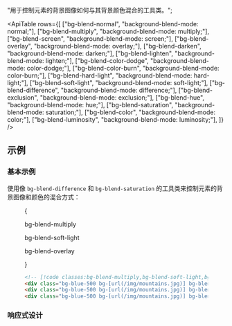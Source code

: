 
  "用于控制元素的背景图像如何与其背景颜色混合的工具类。";

<ApiTable
  rows={[
    ["bg-blend-normal", "background-blend-mode: normal;"],
    ["bg-blend-multiply", "background-blend-mode: multiply;"],
    ["bg-blend-screen", "background-blend-mode: screen;"],
    ["bg-blend-overlay", "background-blend-mode: overlay;"],
    ["bg-blend-darken", "background-blend-mode: darken;"],
    ["bg-blend-lighten", "background-blend-mode: lighten;"],
    ["bg-blend-color-dodge", "background-blend-mode: color-dodge;"],
    ["bg-blend-color-burn", "background-blend-mode: color-burn;"],
    ["bg-blend-hard-light", "background-blend-mode: hard-light;"],
    ["bg-blend-soft-light", "background-blend-mode: soft-light;"],
    ["bg-blend-difference", "background-blend-mode: difference;"],
    ["bg-blend-exclusion", "background-blend-mode: exclusion;"],
    ["bg-blend-hue", "background-blend-mode: hue;"],
    ["bg-blend-saturation", "background-blend-mode: saturation;"],
    ["bg-blend-color", "background-blend-mode: color;"],
    ["bg-blend-luminosity", "background-blend-mode: luminosity;"],
  ]}
/>

## 示例

### 基本示例

使用像 `bg-blend-difference` 和 `bg-blend-saturation` 的工具类来控制元素的背景图像和颜色的混合方式：

<Figure>

<Example>
  {
    <div className="flex flex-col items-center justify-between gap-y-6 px-1 sm:flex-row md:px-4">
      <div className="flex shrink-0 flex-col items-center">
        <p className="mb-3 text-center font-mono text-sm font-medium text-gray-500 dark:text-gray-400">
          bg-blend-multiply
        </p>
        <div className="size-24 bg-blue-500 bg-[url(https://images.unsplash.com/photo-1554629947-334ff61d85dc?ixid=MnwxMjA3fDB8MHxwaG90by1wYWdlfHx8fGVufDB8fHx8&ixlib=rb-1.2.1&auto=format&fit=crop&w=1000&h=1000&q=80)] bg-cover bg-center bg-no-repeat bg-blend-multiply md:size-32"></div>
      </div>
      <div className="flex shrink-0 flex-col items-center">
        <p className="mb-3 text-center font-mono text-sm font-medium text-gray-500 dark:text-gray-400">
          bg-blend-soft-light
        </p>
        <div className="size-24 bg-blue-500 bg-[url(https://images.unsplash.com/photo-1554629947-334ff61d85dc?ixid=MnwxMjA3fDB8MHxwaG90by1wYWdlfHx8fGVufDB8fHx8&ixlib=rb-1.2.1&auto=format&fit=crop&w=1000&h=1000&q=80)] bg-cover bg-center bg-no-repeat bg-blend-soft-light md:size-32"></div>
      </div>
      <div className="flex shrink-0 flex-col items-center">
        <p className="mb-3 text-center font-mono text-sm font-medium text-gray-500 dark:text-gray-400">
          bg-blend-overlay
        </p>
        <div className="size-24 bg-blue-500 bg-[url(https://images.unsplash.com/photo-1554629947-334ff61d85dc?ixid=MnwxMjA3fDB8MHxwaG90by1wYWdlfHx8fGVufDB8fHx8&ixlib=rb-1.2.1&auto=format&fit=crop&w=1000&h=1000&q=80)] bg-cover bg-center bg-no-repeat bg-blend-overlay md:size-32"></div>
      </div>
    </div>
  }
</Example>

```html
<!-- [!code classes:bg-blend-multiply,bg-blend-soft-light,bg-blend-overlay] -->
<div class="bg-blue-500 bg-[url(/img/mountains.jpg)] bg-blend-multiply ..."></div>
<div class="bg-blue-500 bg-[url(/img/mountains.jpg)] bg-blend-soft-light ..."></div>
<div class="bg-blue-500 bg-[url(/img/mountains.jpg)] bg-blend-overlay ..."></div>
```

</Figure>

### 响应式设计

<ResponsiveDesign
  property="background-blend-mode"
  defaultClass="bg-blue-500 bg-[url(/img/mountains.jpg)] bg-blend-lighten"
  featuredClass="bg-blend-darken"
/>
